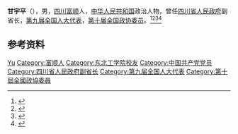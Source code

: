 '''甘宇平'''（{{bd|1939年|11月|}}），男，[[四川|四川]][[富顺|富顺]]人，[[中华人民共和国|中华人民共和国]]政治人物，曾任[[四川省人民政府|四川省人民政府]]副省长，[[第九届全国人大代表|第九届全国人大代表]]，[[第十届全国政协委员|第十届全国政协委员]]。<ref>{{Cite book|title=中华人民共和国职官志|author=何虎生, 李耀东, 向常福主编|publisher=中国社会出版社|year=2003|isbn=9787800883934|location=北京|pages=}}</ref><ref>{{Cite book|title=中国共产党名人录|author=于俊道主编|publisher=四川人民出版社|year=1997|isbn=|location=成都|pages=}}</ref><ref>{{cite book|title=中囯人名大辞典·现任党政军领导人物卷|author=廖盖隆等编|year=1990|publisher=上海辞书出版社|location=上海|page=}}</ref><ref>{{Cite web|title=甘宇平|url=http://alumni.neu.edu.cn/2019/1016/c5867a146591/page.htm|accessdate=2021-02-08|work=东北大学校友总会|archive-date=2021-02-08|archive-url=https://web.archive.org/web/20210208213614/http://alumni.neu.edu.cn/2019/1016/c5867a146591/page.htm|dead-url=no}}</ref>

== 参考资料 ==
{{reflist}}

{{Authority control}}
{{DEFAULTSORT:Gan甘}}
[[Category:甘姓|Yu]]
[[Category:富顺人|Category:富顺人]]
[[Category:东北工学院校友|Category:东北工学院校友]]
[[Category:中国共产党党员|Category:中国共产党党员]]
[[Category:四川省人民政府副省长|Category:四川省人民政府副省长]]
[[Category:第九届全国人大代表|Category:第九届全国人大代表]]
[[Category:第十屆全國政協委員|Category:第十屆全國政協委員]]

{{中国人物小作品}}